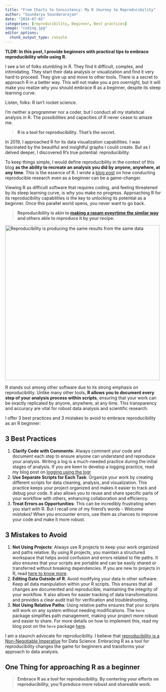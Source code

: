 ```yaml
---
title: "From Charts to Consistency: My R Journey to Reproducibility"
author: "Soundarya Soundararajan"
date: "2024-07-02"
categories: [reproducibility, Beginner, Best practices]
image: "coding.jpg"
editor_options: 
  chunk_output_type: console
---
```


**TLDR: In this post, I provide beginners with practical tips to embrace reproducibility while using R.**

I see a lot of folks stumbling in R. They find it difficult, complex, and intimidating. They start their data analysis or visualization and find it very hard to proceed. They give up and move to other tools. There is a secret to approach R in a better way. This will not make you a pro overnight, but it will make you realize why you should embrace R as a beginner, despite its steep learning curve.

Listen, folks: R isn’t rocket science.

I’m neither a programmer nor a coder, but I conduct all my statistical analysis in R. The possibilities and capacities of R never cease to amaze me.

> **R is a tool for reproducibility. That’s the secret.**

In 2019, I approached R for its data visualization capabilities. I was fascinated by the beautiful and insightful graphs I could create. But as I delved deeper, I discovered R's true potential: reproducibility.

To keep things simple, I would define reproducibility in the context of this blog **as the ability to recreate an analysis you did by anyone, anywhere, at any time**. This is the essence of R. I wrote a [blog post](https://sound-reproducible-r.netlify.app/posts/benefits-reproducibility/reproducibility-benefits-beginners) on how conducting reproducible research even as a beginner can be a game-changer.

Viewing R as difficult software that requires coding, and feeling threatened by its steep learning curve, is why you make no progress. Approaching R for its reproducibility capabilities is the key to unlocking its potential as a beginner. Once this parallel world opens, you never want to go back.

> **Reproducibility is akin to [making a rasam eveyrtime the similar way](https://sound-reproducible-r.netlify.app/posts/2024-03-26-reprosimplified/reproducibility-simplified) and others able to reproduce it by your recipe.**

[![Reproducibility is producing the same results from the same data](reproducibility.jpg){fig-align="center" width="500"}](Photo%20by%20Karolina%20Kaboompics:%20https://www.pexels.com/photo/metall-clotheshorse-with-clothespins-on-green-lawn-4495936/)

R stands out among other software due to its strong emphasis on reproducibility. Unlike many other tools, **R allows you to document every step of your analysis process within scripts**, ensuring that your work can be exactly replicated by anyone, anywhere, at any time. This transparency and accuracy are vital for robust data analysis and scientific research.

I offer 3 best practices and 3 mistakes to avoid to embrace reproducibility as an R beginner:

## 3 Best Practices

1.  **Clarify Code with Comments**: Always comment your code and document each step to ensure anyone can understand and reproduce your analysis. Writing a log is a much-needed practice during the initial stages of analysis. If you are keen to develop a logging practice, read my blog post on [logging using the logr ](https://sound-reproducible-r.netlify.app/posts/2024-01-09-logr/logr)
2.  **Use Separate Scripts for Each Task**: Organize your work by creating different scripts for data cleaning, analysis, and visualization. This practice keeps your project organized and makes it easier to track and debug your code. It also allows you to reuse and share specific parts of your workflow with others, enhancing collaboration and efficiency.
3.  **Treat Errors as Opportunities**: This can be incredibly frustrating when you start with R. But I recall one of my friend's words - *Welcome mistakes!* When you encounter errors, use them as chances to improve your code and make it more robust.

## 3 Mistakes to Avoid

1.  **Not Using Projects**: Always use R projects to keep your work organized and paths relative. By using R projects, you maintain a structured workspace that helps avoid confusion and errors related to file paths. It also ensures that your scripts are portable and can be easily shared or transferred without breaking dependencies. If you are new to projects in R, read [here to know more](https://ss-myrspace.netlify.app/posts/2021-08-03-starting-projects-in-rstudio/).
2.  **Editing Data Outside of R**: Avoid modifying your data in other software. Keep all data manipulation within your R scripts. This ensures that all changes are documented and reproducible, maintaining the integrity of your workflow. It also allows for easier tracking of data transformations and provides a clear audit trail for verification and troubleshooting.
3.  **Not Using Relative Paths**: Using relative paths ensures that your scripts will work on any system without needing modifications. The `here` package simplifies path management, making your project more robust and easier to share. For more details on how to implement this, read my blog post on the `here` package [here](https://sound-reproducible-r.netlify.app/posts/post-with-code/here).

I am a staunch advocate for reproducibility. I believe that [reproducibility is a Non-Negotiable Imperative](https://sound-reproducible-r.netlify.app/posts/2023-11-22-reproducibility/reproducibility) for Data Science. Embracing R as a tool for reproducibility changes the game for beginners and transforms your approach to data analysis.

## One Thing for approaching R as a beginner

> **Embrace R as a tool for reproducibility. By centering your efforts on reproducibility, you’ll produce more robust and shareable work.**
